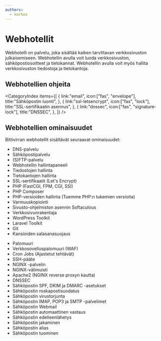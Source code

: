 ```yaml
---
authors:
  - korhox
---
```


# Webhotellit

Webhotelli on palvelu, joka sisältää kaiken tarvittavan verkkosivuston julkaisemiseen. Webhotellin avulla voit luoda verkkosivuston, sähköpostiosoitteet ja tietokannat. Webhotellin avulla voit myös hallita verkkosivuston tiedostoja ja tietokantoja.

## Webhotellien ohjeita

<CategoryIndex items={[
  {
    link:"email",
    icon:["fas", "envelope"],
    title:"Sähköpostin luonti",
  },
  {
    link:"ssl-letsencrypt",
    icon:["fas", "lock"],
    title:"SSL-sertifikaatin asennus",
  },
  {
    link:"dnssec",
    icon:["fas", "signature-lock"],
    title:"DNSSEC",
  },
]} />

## Webhotellien ominaisuudet

Bittivirran webhotellit sisältävät seuraavat ominaisuudet:

<div className="grid md:grid-cols-2">
<div>

* DNS-palvelu
* Sähköpostipalvelu
* (S)FTP-palvelu
* Webhotellin hallintapaneeli
* Tiedostojen hallinta
* Tietokantojen hallinta
* SSL-sertifikaatit (Let's Encrypt)
* PHP (FastCGI, FPM, CGI, SSI)
* PHP Composer
* PHP-versioiden hallinta (Tuemme PHP:n tukemien versioita)
* Varmuuskopiointi
* Sivusto-ohjelmiston asennin Softaculous
* Verkkosivunrakentaja
* WordPress Toolkit
* Laravel Toolkit
* Git
* Kansioiden salasanasuojaus

</div>
<div>

* Palomuuri
* Verkkosovelluspalomuuri (WAF)
* Cron Jobs (Ajastetut tehtävät)
* SSH-pääte
* NGINX -palvelin
* NGINX-välimuisti
* Apache2 (NGINX reverse proxyn kautta)
* DNSSEC
* Sähköpostin SPF, DKIM ja DMARC -asetukset
* Sähköpostin roskapostisuodatus
* Sähköpostin virustorjunta
* Sähköpostin IMAP, POP3 ja SMTP -palvelimet
* Sähköpostin Webmail
* Sähköpostin automaattinen vastaus
* Sähköpostin edelleenlähetys
* Sähköpostin jakaminen
* Sähköpostin alias
* Sähköpostin tuominen

</div>
</div>
